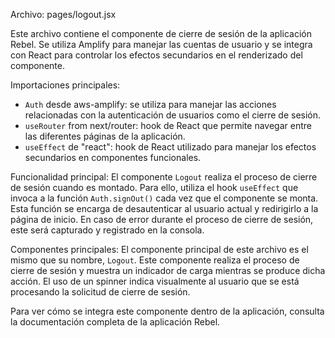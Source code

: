 
Archivo: pages/logout.jsx

Este archivo contiene el componente de cierre de sesión de la aplicación Rebel. Se utiliza Amplify para manejar las cuentas de usuario y se integra con React para controlar los efectos secundarios en el renderizado del componente.

Importaciones principales:
- `Auth` desde aws-amplify: se utiliza para manejar las acciones relacionadas con la autenticación de usuarios como el cierre de sesión.
- `useRouter` from next/router: hook de React que permite navegar entre las diferentes páginas de la aplicación.
- `useEffect` de "react": hook de React utilizado para manejar los efectos secundarios en componentes funcionales.

Funcionalidad principal:
El componente `Logout` realiza el proceso de cierre de sesión cuando es montado. Para ello, utiliza el hook `useEffect` que invoca a la función `Auth.signOut()` cada vez que el componente se monta. Esta función se encarga de desautenticar al usuario actual y redirigirlo a la página de inicio. En caso de error durante el proceso de cierre de sesión, este será capturado y registrado en la consola.

Componentes principales:
El componente principal de este archivo es el mismo que su nombre, `Logout`. Este componente realiza el proceso de cierre de sesión y muestra un indicador de carga mientras se produce dicha acción. El uso de un spinner indica visualmente al usuario que se está procesando la solicitud de cierre de sesión.

Para ver cómo se integra este componente dentro de la aplicación, consulta la documentación completa de la aplicación Rebel.